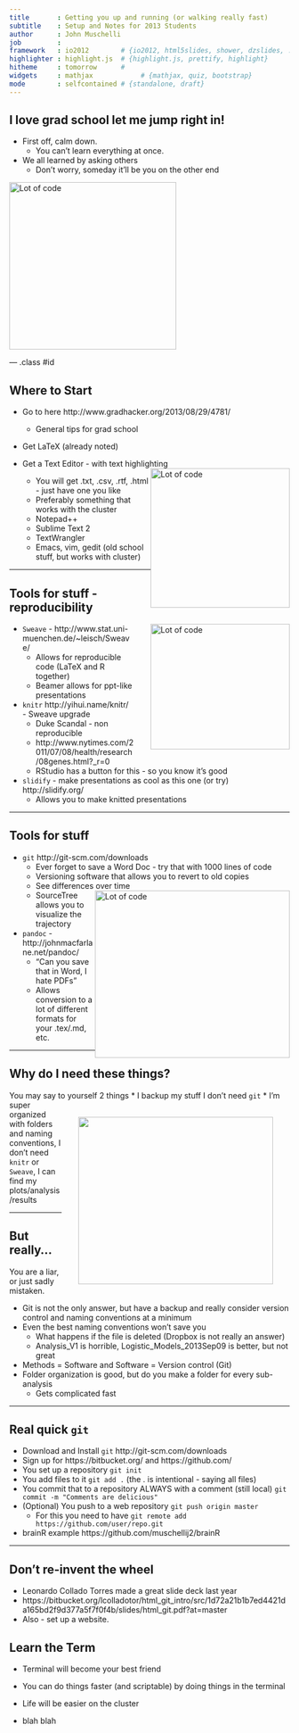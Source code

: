 ```yaml
---
title       : Getting you up and running (or walking really fast)
subtitle    : Setup and Notes for 2013 Students
author      : John Muschelli
job         : 
framework   : io2012        # {io2012, html5slides, shower, dzslides, ...}
highlighter : highlight.js  # {highlight.js, prettify, highlight}
hitheme     : tomorrow      # 
widgets     : mathjax            # {mathjax, quiz, bootstrap}
mode        : selfcontained # {standalone, draft}
---
```


## I love grad school let me jump right in!

* First off, calm down.
    * You can't learn everything at once.

* We all learned by asking others
    * Don't worry, someday it'll be you on the other end

<img src="Attached_GF.jpg" style="width:300px; height:300px; float:center;" alt="Lot of code" >

--- .class #id 

## Where to Start

* Go to here http://www.gradhacker.org/2013/08/29/4781/
    * General tips for grad school
* Get LaTeX (already noted)
* Get a Text Editor - with text highlighting <img src="cluster.jpg" style="width:250px; height:250px; float:right;" alt="Lot of code" >

   * You will get .txt, .csv, .rtf, .html - just have one you like
   * Preferably something that works with the cluster
   * Notepad++
   * Sublime Text 2
   * TextWrangler
   * Emacs, vim, gedit (old school stuff, but works with cluster)

---

## Tools for stuff - reproducibility
<img src="ppt.jpg" style="width:250px; height:225px; float:right;  float:right;margin:0px 0px 0px 30px" alt="Lot of code" >

* `Sweave` - http://www.stat.uni-muenchen.de/~leisch/Sweave/
     * Allows for reproducible code (LaTeX and R together)
     * Beamer allows for ppt-like presentations
* `knitr` http://yihui.name/knitr/ - Sweave upgrade 
    * Duke Scandal - non reproducible
    * http://www.nytimes.com/2011/07/08/health/research/08genes.html?_r=0
    * RStudio has a button for this - so you know it's good
* `slidify` - make presentations as cool as this one (or try) http://slidify.org/
    * Allows you to make knitted presentations

---

## Tools for stuff

* `git`  http://git-scm.com/downloads
    * Ever forget to save a Word Doc - try that with 1000 lines of code
    * Versioning software that allows you to revert to old copies
    * See differences over time <img src="pandoc.jpg" style="width:350px; height:300px; float:right;" alt="Lot of code" >
    * SourceTree allows you to visualize the trajectory
* `pandoc` - http://johnmacfarlane.net/pandoc/ 
    * "Can you save that in Word, I hate PDFs" 
    * Allows conversion to a lot of different formats for your .tex/.md, etc.

---

## Why do I need these things?

You may say to yourself 2 things
* I backup my stuff I don't need `git` <img src="organized.jpg" style="width:350px; height:300px; float:right;border:20px;margin:30px" >
* I'm super organized with folders and naming conventions, I don't need `knitr` or `Sweave`, I can find my plots/analysis/results 

---

## But really...

<div class="theorem">
You are a liar, or just sadly mistaken.
</div>

* Git is not the only answer, but have a backup and really consider version control and naming conventions at a minimum
* Even the best naming conventions won't save you
    * What happens if the file is deleted (Dropbox is not really an answer)
    * Analysis_V1 is horrible, Logistic_Models_2013Sep09 is better, but not great
* Methods = Software and Software = Version control (Git)
* Folder organization is good, but do you make a folder for every sub-analysis
    * Gets complicated fast

---

## Real quick `git`

* Download and Install `git` http://git-scm.com/downloads
* Sign up for https://bitbucket.org/ and https://github.com/
* You set up a repository `git init`
* You add files to it `git add .` (the . is intentional - saying all files)
* You commit that to a repository ALWAYS with a comment (still local) `git commit -m "Comments are delicious"`
* (Optional) You push to a web repository `git push origin master`
    * For this you need to have `git remote add https://github.com/user/repo.git`
* brainR example https://github.com/muschellij2/brainR

---

## Don't re-invent the wheel

* Leonardo Collado Torres made a great slide deck last year
* https://bitbucket.org/lcolladotor/html_git_intro/src/1d72a21b1b7ed4421da165bd2f9d377a5f7f0f4b/slides/html_git.pdf?at=master
* Also - set up a website.

## Learn the Term

* Terminal will become your best friend
* You can do things faster (and scriptable) by doing things in the terminal
* Life will be easier on the cluster

* blah blah


